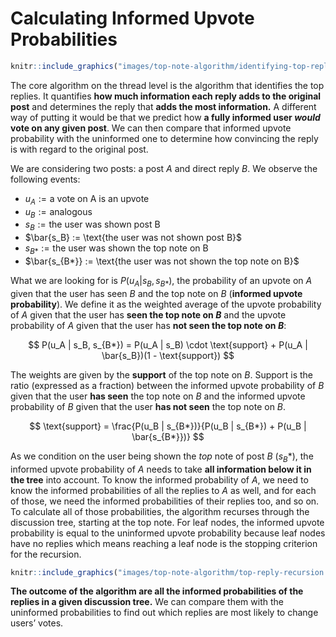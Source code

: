 # Calculating Informed Upvote Probabilities

```r
knitr::include_graphics("images/top-note-algorithm/identifying-top-replies-conceptual.png")

```

The core algorithm on the thread level is the algorithm that identifies the top replies.
It quantifies **how much information each reply adds to the original post** and determines the reply that **adds the most information.**
A different way of putting it would be that we predict how **a fully informed user *would* vote on any given post**.
We can then compare that informed upvote probability with the uninformed one to determine how convincing the reply is with regard to the original post.

We are considering two posts: a post $A$ and direct reply $B$.
We observe the following events:

- $u_A := \text{a vote on A is an upvote}$
- $u_B := \text{analogous}$
- $s_B := \text{the user was shown post B}$
- $\bar{s_B} := \text{the user was not shown post B}$
- $s_{B*} := \text{the user was shown the top note on B}$
- $\bar{s_{B*}} := \text{the user was not shown the top note on B}$

What we are looking for is $P(u_A | s_B, s_{B*})$, the probability of an upvote on $A$ given that the user has seen $B$ and the top note on $B$ (**informed upvote probability**).
We define it as the weighted average of the upvote probability of $A$ given that the user has **seen the top note on $B$** and the upvote probability of $A$ given that the user has **not seen the top note on $B$**:

$$
P(u_A | s_B, s_{B*}) = P(u_A | s_B) \cdot \text{support} + P(u_A | \bar{s_B})(1 - \text{support})
$$

The weights are given by the **support** of the top note on $B$. Support is the ratio (expressed as a fraction) between the informed upvote probability of $B$ given that the user **has seen** the top note on $B$ and the informed upvote probability of $B$ given that the user **has not seen** the top note on $B$.

$$
\text{support} = \frac{P(u_B | s_{B*})}{P(u_B | s_{B*}) + P(u_B | \bar{s_{B*}})}
$$

As we condition on the user being shown the *top* note of post $B$ ($s_B*$), the informed upvote probability of $A$ needs to take **all information below it in the tree** into account.
To know the informed probability of $A$, we need to know the informed probabilities of all the replies to $A$ as well, and for each of those, we need the informed probabilities of their replies too, and so on.
To calculate all of those probabilities, the algorithm recurses through the discussion tree, starting at the top note.
For leaf nodes, the informed upvote probability is equal to the uninformed upvote probability because leaf nodes have no replies which means reaching a leaf node is the stopping criterion for the recursion.

```r
knitr::include_graphics("images/top-note-algorithm/top-reply-recursion.gif")

```


**The outcome of the algorithm are all the informed probabilities of the replies in a given discussion tree.**
We can compare them with the uninformed probabilities to find out which replies are most likely to change users' votes.


<!-- ### Example {-} -->

<!-- TODO: Add example on a simple tree like this: -->


<!--             1 -->
<!--            / \ -->
<!--           2   3 -->
<!--          / \   \ -->
<!--         4   5   6 -->
<!--                  \ -->
<!--                   7 -->



